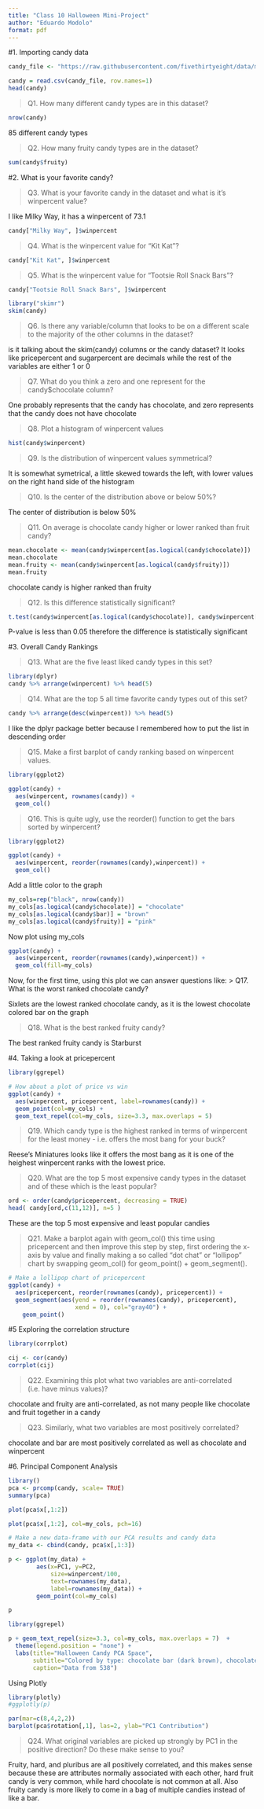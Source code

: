 ```yaml
---
title: "Class 10 Halloween Mini-Project"
author: "Eduardo Modolo"
format: pdf
---
```


#1. Importing candy data
```r
candy_file <- "https://raw.githubusercontent.com/fivethirtyeight/data/master/candy-power-ranking/candy-data.csv"

candy = read.csv(candy_file, row.names=1)
head(candy)
```
>Q1. How many different candy types are in this dataset?

```r
nrow(candy)
```
85 different candy types

>Q2. How many fruity candy types are in the dataset?

```r
sum(candy$fruity)
```
#2. What is your favorite candy?

>Q3. What is your favorite candy in the dataset and what is it’s winpercent value?

I like Milky Way, it has a winpercent of 73.1
```r
candy["Milky Way", ]$winpercent
```
>Q4. What is the winpercent value for “Kit Kat”?

```r
candy["Kit Kat", ]$winpercent
```
>Q5. What is the winpercent value for “Tootsie Roll Snack Bars”?

```r
candy["Tootsie Roll Snack Bars", ]$winpercent
```

```r
library("skimr")
skim(candy)
```

>Q6. Is there any variable/column that looks to be on a different scale to the majority of the other columns in the dataset?

is it talking about the skim(candy) columns or the candy dataset?
It looks like pricepercent and sugarpercent are decimals while the rest of the variables are either 1 or 0


>Q7. What do you think a zero and one represent for the candy$chocolate column?

One probably represents that the candy has chocolate, and zero represents that the candy does not have chocolate


>Q8. Plot a histogram of winpercent values

```r
hist(candy$winpercent)
```


>Q9. Is the distribution of winpercent values symmetrical?

It is somewhat symetrical, a little skewed towards the left, with lower values on the right hand side of the histogram 

>Q10. Is the center of the distribution above or below 50%?

The center of distribution is below 50%

>Q11. On average is chocolate candy higher or lower ranked than fruit candy?

```r
mean.chocolate <- mean(candy$winpercent[as.logical(candy$chocolate)])
mean.chocolate
mean.fruity <- mean(candy$winpercent[as.logical(candy$fruity)])
mean.fruity
```
chocolate candy is higher ranked than fruity

>Q12. Is this difference statistically significant?

```r
t.test(candy$winpercent[as.logical(candy$chocolate)], candy$winpercent[as.logical(candy$fruity)])
```

P-value is less than 0.05 therefore the difference is statistically significant

#3. Overall Candy Rankings

>Q13. What are the five least liked candy types in this set?

```r
library(dplyr)
candy %>% arrange(winpercent) %>% head(5)
```

>Q14. What are the top 5 all time favorite candy types out of this set?

```r
candy %>% arrange(desc(winpercent)) %>% head(5)
```
I like the dplyr package better because I remembered how to put the list in descending order

>Q15. Make a first barplot of candy ranking based on winpercent values.

```r
library(ggplot2)

ggplot(candy) + 
  aes(winpercent, rownames(candy)) +
  geom_col()
```

>Q16. This is quite ugly, use the reorder() function to get the bars sorted by winpercent?

```r
library(ggplot2)

ggplot(candy) + 
  aes(winpercent, reorder(rownames(candy),winpercent)) +
  geom_col()
```

Add a little color to the graph
```r
my_cols=rep("black", nrow(candy))
my_cols[as.logical(candy$chocolate)] = "chocolate"
my_cols[as.logical(candy$bar)] = "brown"
my_cols[as.logical(candy$fruity)] = "pink"
```
Now plot using my_cols
```r
ggplot(candy) + 
  aes(winpercent, reorder(rownames(candy),winpercent)) +
  geom_col(fill=my_cols) 
```

Now, for the first time, using this plot we can answer questions like:
> Q17. What is the worst ranked chocolate candy?

Sixlets are the lowest ranked chocolate candy, as it is the lowest chocolate colored bar on the graph

> Q18. What is the best ranked fruity candy?

The best ranked fruity candy is Starburst 


#4. Taking a look at pricepercent 

```r
library(ggrepel)

# How about a plot of price vs win
ggplot(candy) +
  aes(winpercent, pricepercent, label=rownames(candy)) +
  geom_point(col=my_cols) + 
  geom_text_repel(col=my_cols, size=3.3, max.overlaps = 5)
```

>Q19. Which candy type is the highest ranked in terms of winpercent for the least money - i.e. offers the most bang for your buck?

Reese's Miniatures looks like it offers the most bang as it is one of the heighest winpercent ranks with the lowest price.


>Q20. What are the top 5 most expensive candy types in the dataset and of these which is the least popular?

```r
ord <- order(candy$pricepercent, decreasing = TRUE)
head( candy[ord,c(11,12)], n=5 )
```
These are the top 5 most expensive and least popular candies

>Q21. Make a barplot again with geom_col() this time using pricepercent and then improve this step by step, first ordering the x-axis by value and finally making a so called “dot chat” or “lollipop” chart by swapping geom_col() for geom_point() + geom_segment().

```r
# Make a lollipop chart of pricepercent
ggplot(candy) +
  aes(pricepercent, reorder(rownames(candy), pricepercent)) +
  geom_segment(aes(yend = reorder(rownames(candy), pricepercent), 
                   xend = 0), col="gray40") +
    geom_point()
```

#5 Exploring the correlation structure

```r
library(corrplot)
```
```r
cij <- cor(candy)
corrplot(cij)
```
>Q22. Examining this plot what two variables are anti-correlated (i.e. have minus values)?

chocolate and fruity are anti-correlated, as not many people like chocolate and fruit together in a candy

>Q23. Similarly, what two variables are most positively correlated?

chocolate and bar are most positively correlated as well as chocolate and winpercent 

#6. Principal Component Analysis

```r
library()
pca <- prcomp(candy, scale= TRUE)
summary(pca)
```

```r
plot(pca$x[,1:2])
```

```r
plot(pca$x[,1:2], col=my_cols, pch=16)
```
```r
# Make a new data-frame with our PCA results and candy data
my_data <- cbind(candy, pca$x[,1:3])
```
```r
p <- ggplot(my_data) + 
        aes(x=PC1, y=PC2, 
            size=winpercent/100,  
            text=rownames(my_data),
            label=rownames(my_data)) +
        geom_point(col=my_cols)

p
```

```r
library(ggrepel)

p + geom_text_repel(size=3.3, col=my_cols, max.overlaps = 7)  + 
  theme(legend.position = "none") +
  labs(title="Halloween Candy PCA Space",
       subtitle="Colored by type: chocolate bar (dark brown), chocolate other (light brown), fruity (red), other (black)",
       caption="Data from 538")
```

Using Plotly

```r
library(plotly)
#ggplotly(p)
```

```r
par(mar=c(8,4,2,2))
barplot(pca$rotation[,1], las=2, ylab="PC1 Contribution")
```

>Q24. What original variables are picked up strongly by PC1 in the positive direction? Do these make sense to you?

Fruity, hard, and pluribus are all positively correlated, and this makes sense because these are attributes normally associated with each other, hard fruit candy is very common, while hard chocolate is not common at all. Also fruity candy is more likely to come in a bag of multiple candies instead of like a bar. 

